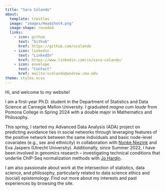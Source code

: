 ```yaml
---
title: "Sara Colando"
about:
  template: trestles
  image: "images/Headshot4.png"
  image-shape: rounded
  links:
    - icon: github
      text: "Github"
      href: https://github.com/scolando
    - icon: linkedin
      text: "LinkedIn"
      href: https://www.linkedin.com/in/sara-colando/
    - icon: envelope
      text: "Contact"
      href: mailto:scolando@andrew.cmu.edu
theme: styles.scss
---
```


Hi, and welcome to my website!

I am a first-year Ph.D. student in the Department of Statistics and Data Science at Carnegie Mellon University. I graduated *magna cum laude* from Pomona College in Spring 2024 with a double major in Mathematics and Philosophy.

This spring, I started my Advanced Data Analysis (ADA) project on predicting avoidance ties in social networks through leveraging features of the positive network between the same individuals and basic node-level covariates (e.g., sex and ethnicity) in collaboration with [Nynke Niezink](https://www.stat.cmu.edu/~nynke/) and Eva Jaspers (Utrecht University). Additionally, since Summer 2022, I have been involved in genomics research -- investigating technical conditions that underlie ChIP-Seq normalization methods with [Jo Hardin](https://hardin47.netlify.app).

I am also passionate about work at the intersection of statistics, data science, and philosophy, particularly related to data science ethics and (social) epistemology. Find out more about my interests and past experiences by browsing the site.
